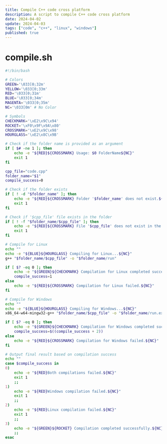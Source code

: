 ```yaml
---
title: Compile C++ code cross platform
description: A script to compile C++ code cross platform
date: 2024-04-02
update: 2024-04-03
tags: ["code", "c++", "linux", "windows"]
published: true
---
```


# compile.sh

```sh
#!/bin/bash

# Colors
GREEN='\033[0;32m'
YELLOW='\033[0;33m'
RED='\033[0;31m'
BLUE='\033[0;34m'
MAGENTA='\033[0;35m'
NC='\033[0m' # No Color

# Symbols
CHECKMARK='\xE2\x9C\x94'
ROCKET='\xF0\x9F\x9A\x80'
CROSSMARK='\xE2\x9C\x98'
HOURGLASS='\xE2\x8C\x9B'

# Check if the folder name is provided as an argument
if [ $# -ne 1 ]; then
    echo -e "${RED}${CROSSMARK} Usage: $0 FolderName${NC}"
    exit 1
fi

cpp_file="code.cpp"
folder_name="$1"
compile_success=0

# Check if the folder exists
if [ ! -d "$folder_name" ]; then
    echo -e "${RED}${CROSSMARK} Folder '$folder_name' does not exist.${NC}"
    exit 1
fi

# Check if '$cpp_file' file exists in the folder
if [ ! -f "$folder_name/$cpp_file" ]; then
    echo -e "${RED}${CROSSMARK} File '$cpp_file' does not exist in the folder '$folder_name'.${NC}"
    exit 1
fi

# Compile for Linux
echo ""
echo -e "${BLUE}${HOURGLASS} Compiling for Linux...${NC}"
g++ "$folder_name/$cpp_file" -o "$folder_name/run"

if [ $? -eq 0 ]; then
    echo -e "${GREEN}${CHECKMARK} Compilation for Linux completed successfully.${NC}"
    compile_success=1
else
    echo -e "${RED}${CROSSMARK} Compilation for Linux failed.${NC}"
fi

# Compile for Windows
echo ""
echo -e "${BLUE}${HOURGLASS} Compiling for Windows...${NC}"
x86_64-w64-mingw32-g++ "$folder_name/$cpp_file" -o "$folder_name/run.exe" -static -static-libgcc -static-libstdc++ -mwindows

if [ $? -eq 0 ]; then
    echo -e "${GREEN}${CHECKMARK} Compilation for Windows completed successfully.${NC}"
    compile_success=$((compile_success + 2))
else
    echo -e "${RED}${CROSSMARK} Compilation for Windows failed.${NC}"
fi

# Output final result based on compilation success
echo ""
case $compile_success in
0)
    echo -e "${RED}Both compilations failed.${NC}"
    exit 1
    ;;
1)
    echo -e "${RED}Windows compilation failed.${NC}"
    exit 1
    ;;
2)
    echo -e "${RED}Linux compilation failed.${NC}"
    exit 1
    ;;
3)
    echo -e "${GREEN}${ROCKET} Compilation completed successfully.${NC}"
    ;;
esac
```